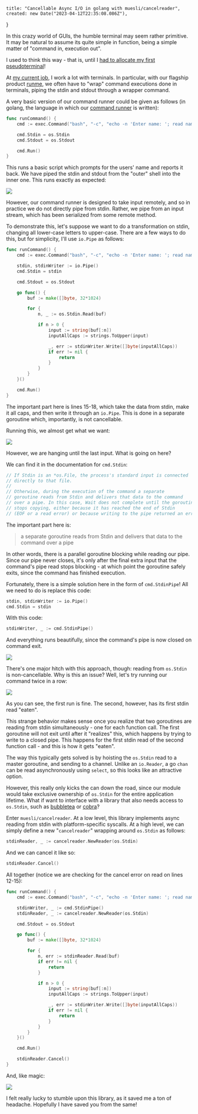 
    title: "Cancellable Async I/O in golang with muesli/cancelreader",
    created: new Date("2023-04-12T22:35:08.086Z"),
}

In this crazy world of GUIs, the humble terminal may seem rather primitive. It may be natural to assume its quite simple in function, being a simple matter of "command in, execution out".

I used to think this way - that is, until I [had to allocate my first pseudoterminal](https://en.wikipedia.org/wiki/Pseudoterminal)!

At [my current job](https://stateful.com/company), I work a lot with terminals. In particular, with our flagship product [runme](https://runme.dev), we often have to "wrap" command executions done in terminals, piping the stdin and stdout through a wrapper command.

A very basic version of our command runner could be given as follows (in golang, the language in which our [command runner](https://github.com/stateful/runme) is written):

```go
func runCommand() {
	cmd := exec.Command("bash", "-c", "echo -n 'Enter name: '; read name; echo Hello, $name!")

	cmd.Stdin = os.Stdin
	cmd.Stdout = os.Stdout

	cmd.Run()
}
```

This runs a basic script which prompts for the users' name and reports it back. We have piped the stdin and stdout from the "outer" shell into the inner one. This runs exactly as expected:

<img src="/img/cancelreader_ex_1.gif" />

However, our command runner is designed to take input remotely, and so in practice we do not directly pipe from stdin. Rather, we pipe from an input stream, which has been serialized from some remote method.

To demonstrate this, let's suppose we want to do a transformation on stdin, changing all lower-case letters to upper-case. There are a few ways to do this, but for simplicity, I'll use `io.Pipe` as follows:

```go
func runCommand() {
	cmd := exec.Command("bash", "-c", "echo -n 'Enter name: '; read name; echo Hello, $name!")

	stdin, stdinWriter := io.Pipe()
	cmd.Stdin = stdin

	cmd.Stdout = os.Stdout

	go func() {
		buf := make([]byte, 32*1024)

		for {
			n, _ := os.Stdin.Read(buf)

			if n > 0 {
				input := string(buf[:n])
				inputAllCaps := strings.ToUpper(input)

                _, err := stdinWriter.Write([]byte(inputAllCaps))
				if err != nil {
					return
				}
			}
		}
	}()

	cmd.Run()
}
```

The important part here is lines 15-18, which take the data from stdin, make it all caps, and then write it through an `io.Pipe`. This is done in a separate goroutine which, importantly, is not cancellable.

Running this, we almost get what we want:

<img src="/img/cancelreader_ex_2.gif" />

However, we are hanging until the last input. What is going on here?

We can find it in the documentation for `cmd.Stdin`:

```go
// If Stdin is an *os.File, the process's standard input is connected
// directly to that file.
//
// Otherwise, during the execution of the command a separate
// goroutine reads from Stdin and delivers that data to the command
// over a pipe. In this case, Wait does not complete until the goroutine
// stops copying, either because it has reached the end of Stdin
// (EOF or a read error) or because writing to the pipe returned an error.
```

The important part here is:

> a separate goroutine reads from Stdin and delivers that data to the command over a pipe

In other words, there is a parallel goroutine blocking while reading our pipe. Since our pipe never closes, it's only after the final extra input that the command's pipe read stops blocking - at which point the goroutine safely exits, since the command has finished execution.

Fortunately, there is a simple solution here in the form of `cmd.StdinPipe`! All we need to do is replace this code:

```go
stdin, stdinWriter := io.Pipe()
cmd.Stdin = stdin
```

With this code:

```go
stdinWriter, _ := cmd.StdinPipe()
```

And everything runs beautifully, since the command's pipe is now closed on command exit.

<img src="/img/cancelreader_ex_3.gif" />

There's one major hitch with this approach, though: reading from `os.Stdin` is non-cancellable. Why is this an issue? Well, let's try running our command twice in a row:

<img src="/img/cancelreader_ex_4.gif" />

As you can see, the first run is fine. The second, however, has its first stdin read "eaten". 

This strange behavior makes sense once you realize that two goroutines are reading from stdin simultaneously - one for each function call. The first goroutine will not exit until after it "realizes" this, which happens by trying to write to a closed pipe. This happens for the first stdin read of the second function call - and this is how it gets "eaten".

The way this typically gets solved is by hoisting the `os.Stdin` read to a master goroutine, and sending to a channel. Unlike an `io.Reader`, a go `chan` can be read asynchronously using `select`, so this looks like an attractive option.

However, this really only kicks the can down the road, since our module would take exclusive ownership of `os.Stdin` for the entire application lifetime. What if want to interface with a library that also needs access to `os.Stdin`, such as [bubbletea](https://github.com/charmbracelet/bubbletea) or [cobra](https://cobra.dev/)?

Enter `muesli/cancelreader`. At a low level, this library implements async reading from stdin with platform-specific syscalls. At a high level, we can simply define a new "`cancelreader`" wrapping around `os.Stdin` as follows:

```go
stdinReader, _ := cancelreader.NewReader(os.Stdin)
```

And we can cancel it like so:

```go
stdinReader.Cancel()
```

All together (notice we are checking for the cancel error on read on lines 12-15):

```go
func runCommand() {
	cmd := exec.Command("bash", "-c", "echo -n 'Enter name: '; read name; echo Hello, $name!")

	stdinWriter, _ := cmd.StdinPipe()
	stdinReader, _ := cancelreader.NewReader(os.Stdin)

	cmd.Stdout = os.Stdout

	go func() {
		buf := make([]byte, 32*1024)

		for {
			n, err := stdinReader.Read(buf)
			if err != nil {
				return
			}

			if n > 0 {
				input := string(buf[:n])
				inputAllCaps := strings.ToUpper(input)

				_, err := stdinWriter.Write([]byte(inputAllCaps))
				if err != nil {
					return
				}
			}
		}
	}()

	cmd.Run()

	stdinReader.Cancel()
}
```

And, like magic:

<img src="/img/cancelreader_ex_5.gif" />

I felt really lucky to stumble upon this library, as it saved me a ton of headache. Hopefully I have saved you from the same!
